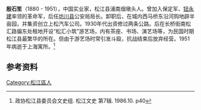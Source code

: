 '''殷石笙'''（1880 - 1951），中国实业家，松江县浦南烟墩头人。曾加入保定军、[[钮永建|钮永建]]率领的革命军，后任[[坊川县|坊川县]]公安局局长。卸职后，在城内西马桥东沿河购地辟半亩园，并集资创立上松汽车公司。1930年代出资修过两条公路。后在长桥街南松汇路偏东处租地开设“松汇小筑”游艺场，内有茶座、书场、演艺场等，为民国时期松江县最繁华的所在。但由于游艺场时常引发斗殴，抗战结束后放弃经营。1951年病逝于上海寓所。<ref>政协松江县委员会文史组. 松江文史 第7辑. 1986.10. p40</ref>

==参考资料==
{{reflist}}

[[Category:松江區人|Category:松江區人]]